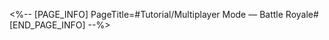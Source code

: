 <%-- [PAGE_INFO]
PageTitle=#Tutorial/Multiplayer Mode — Battle Royale#
[END_PAGE_INFO] --%>
{{Tutorial
|sort      = 998801
|title     = Multiplayer Mode &mdash; Battle Royale
|subtitle  = 
|type      = 
|about     = 
|image1    = Tutorial Multiplayer Mode — Battle Royale 1.png{{subst:void|<!--$UPLOAD:<<SpriteOutput/TutorialPic/TutorialPage_813801.png>-<Tutorial Multiplayer Mode — Battle Royale 1.png>-<Tutorial Files>>-->}}
|text1     = In Battle Royale mode, every battle will have {{Color|h|nobold=1|6}} participating players. Players will {{Color|h|nobold=1|draw one from remaining opponents}} in each turn to battle against.
|image2    = Tutorial Multiplayer Mode — Battle Royale 2.png{{subst:void|<!--$UPLOAD:<<SpriteOutput/TutorialPic/TutorialPage_813802.png>-<Tutorial Multiplayer Mode — Battle Royale 2.png>-<Tutorial Files>>-->}}
|text2     = Unlike in Duo Duel, multiplayer battles {{Color|h|nobold=1|do not grant extra moves}}. Please make eliminations within the allotted {{Color|h|nobold=1|time}} and {{Color|h|nobold=1|moves}}. Increase your bird's combat power, and try to stay alive!
|image3    = Tutorial Multiplayer Mode — Battle Royale 3.png{{subst:void|<!--$UPLOAD:<<SpriteOutput/TutorialPic/TutorialPage_813803.png>-<Tutorial Multiplayer Mode — Battle Royale 3.png>-<Tutorial Files>>-->}}
|text3     = Player with the lower combat power after a round will take {{Color|h|nobold=1|a set amount of DMG}}. When a player's HP becomes 0, they will enter the {{Color|h|nobold=1|Near-Death}} state. {{Color|h|nobold=1|Taking DMG again}} will result in defeat.
|image4    = Tutorial Multiplayer Mode — Battle Royale 4.png{{subst:void|<!--$UPLOAD:<<SpriteOutput/TutorialPic/TutorialPage_998903.png>-<Tutorial Multiplayer Mode — Battle Royale 4.png>-<Tutorial Files>>-->}}
|text4     = In the multiplayer Battle Royale mode, all battle items are enhanced to their 3-star effects by default.
}}